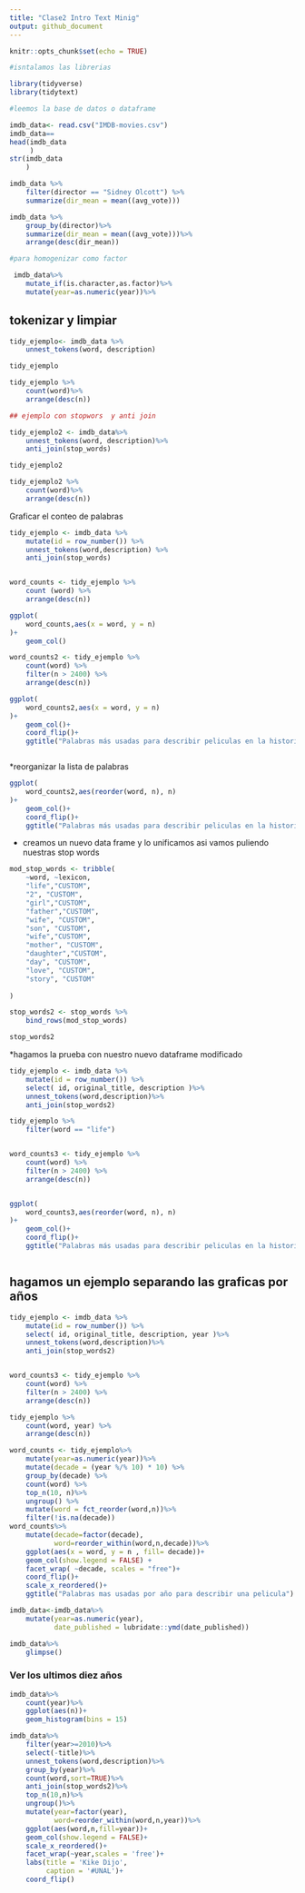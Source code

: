 ```yaml
---
title: "Clase2 Intro Text Minig"
output: github_document
---
```


```r
knitr::opts_chunk$set(echo = TRUE)
```


```r
#isntalamos las librerias 

library(tidyverse)
library(tidytext)

#leemos la base de datos o dataframe

imdb_data<- read.csv("IMDB-movies.csv")
imdb_data==
head(imdb_data
     )
str(imdb_data
    )

imdb_data %>%
    filter(director == "Sidney Olcott") %>%
    summarize(dir_mean = mean((avg_vote)))

imdb_data %>% 
    group_by(director)%>%
    summarize(dir_mean = mean((avg_vote)))%>%
    arrange(desc(dir_mean))

#para homogenizar como factor

 imdb_data%>%
    mutate_if(is.character,as.factor)%>%
    mutate(year=as.numeric(year))%>%


```
## tokenizar y limpiar

```r

tidy_ejemplo<- imdb_data %>%
    unnest_tokens(word, description)

tidy_ejemplo

tidy_ejemplo %>%
    count(word)%>%
    arrange(desc(n))

## ejemplo con stopwors  y anti join 

tidy_ejemplo2 <- imdb_data%>%
    unnest_tokens(word, description)%>%
    anti_join(stop_words)

tidy_ejemplo2

tidy_ejemplo2 %>%
    count(word)%>%
    arrange(desc(n))

```

Graficar el conteo de palabras 


```r

tidy_ejemplo <- imdb_data %>%
    mutate(id = row_number()) %>%
    unnest_tokens(word,description) %>%
    anti_join(stop_words)


word_counts <- tidy_ejemplo %>%
    count (word) %>%
    arrange(desc(n))

ggplot(
    word_counts,aes(x = word, y = n)
)+
    geom_col()

word_counts2 <- tidy_ejemplo %>%
    count(word) %>%
    filter(n > 2400) %>%
    arrange(desc(n))

ggplot(
    word_counts2,aes(x = word, y = n)
)+
    geom_col()+
    coord_flip()+
    ggtitle("Palabras más usadas para describir peliculas en la historia del cine")



```

*reorganizar la lista de palabras


```r
ggplot(
    word_counts2,aes(reorder(word, n), n)
)+
    geom_col()+
    coord_flip()+
    ggtitle("Palabras más usadas para describir peliculas en la historia del cine")


```

* creamos un nuevo data frame y lo unificamos asi vamos puliendo nuestras stop words

```r
mod_stop_words <- tribble(
    ~word, ~lexicon,
    "life","CUSTOM",
    "2", "CUSTOM",
    "girl","CUSTOM",
    "father","CUSTOM",
    "wife", "CUSTOM",
    "son", "CUSTOM",
    "wife","CUSTOM",
    "mother", "CUSTOM",
    "daughter","CUSTOM",
    "day", "CUSTOM",
    "love", "CUSTOM",
    "story", "CUSTOM"
    
)

stop_words2 <- stop_words %>%
    bind_rows(mod_stop_words)

stop_words2

```

*hagamos la prueba con nuestro nuevo dataframe modificado

```r

tidy_ejemplo <- imdb_data %>%
    mutate(id = row_number()) %>%
    select( id, original_title, description )%>%
    unnest_tokens(word,description)%>%
    anti_join(stop_words2)

tidy_ejemplo %>%
    filter(word == "life")


word_counts3 <- tidy_ejemplo %>%
    count(word) %>%
    filter(n > 2400) %>%
    arrange(desc(n))


ggplot(
    word_counts3,aes(reorder(word, n), n)
)+
    geom_col()+
    coord_flip()+
    ggtitle("Palabras más usadas para describir peliculas en la historia del cine")



```

## hagamos un ejemplo separando las graficas por años 


```r

tidy_ejemplo <- imdb_data %>%
    mutate(id = row_number()) %>%
    select( id, original_title, description, year )%>%
    unnest_tokens(word,description)%>%
    anti_join(stop_words2)


word_counts3 <- tidy_ejemplo %>%
    count(word) %>%
    filter(n > 2400) %>%
    arrange(desc(n))

tidy_ejemplo %>% 
    count(word, year) %>%
    arrange(desc(n))

word_counts <- tidy_ejemplo%>% 
    mutate(year=as.numeric(year))%>%
    mutate(decade = (year %/% 10) * 10) %>%
    group_by(decade) %>%
    count(word) %>% 
    top_n(10, n)%>%
    ungroup() %>%
    mutate(word = fct_reorder(word,n))%>%
    filter(!is.na(decade))
word_counts%>%
    mutate(decade=factor(decade),
           word=reorder_within(word,n,decade))%>%
    ggplot(aes(x = word, y = n , fill= decade))+
    geom_col(show.legend = FALSE) +
    facet_wrap( ~decade, scales = "free")+
    coord_flip()+
    scale_x_reordered()+
    ggtitle("Palabras mas usadas por año para describir una pelicula")


```




```r
imdb_data<-imdb_data%>%
    mutate(year=as.numeric(year),
           date_published = lubridate::ymd(date_published))
```


```r
imdb_data%>%
    glimpse()
```



### Ver los ultimos diez años

```r

imdb_data%>%
    count(year)%>%
    ggplot(aes(n))+
    geom_histogram(bins = 15)

```



```r
imdb_data%>%
    filter(year>=2010)%>%
    select(-title)%>%
    unnest_tokens(word,description)%>%
    group_by(year)%>%
    count(word,sort=TRUE)%>%
    anti_join(stop_words2)%>%
    top_n(10,n)%>%
    ungroup()%>%
    mutate(year=factor(year),
           word=reorder_within(word,n,year))%>%
    ggplot(aes(word,n,fill=year))+
    geom_col(show.legend = FALSE)+
    scale_x_reordered()+
    facet_wrap(~year,scales = 'free')+
    labs(title = 'Kike Dijo',
         caption = '#UNAL')+
    coord_flip()
```







